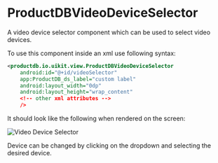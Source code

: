 # ProductDBVideoDeviceSelector

A video device selector component which can be used to select video devices.

To use this component inside an xml use following syntax:

```xml
<productdb.io.uikit.view.ProductDBVideoDeviceSelector
    android:id="@+id/videoSelector"
    app:ProductDB_ds_label="custom label"
    android:layout_width="0dp"
    android:layout_height="wrap_content"
    <!-- other xml attributes -->
    />
```

It should look like the following when rendered on the screen:

![Video Device Selector](/static/android-core/video-selector.png)

Device can be changed by clicking on the dropdown and selecting the desired device.
